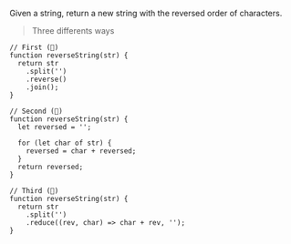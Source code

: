 <p className="instructions">
  Given a string, return a new string with the reversed order of characters.
</p>

> <p className="ways">Three differents ways</p>

```
// First (🍏)
function reverseString(str) {
  return str
    .split('')
    .reverse()
    .join();
}

// Second (🍎)
function reverseString(str) {
  let reversed = '';

  for (let char of str) {
    reversed = char + reversed;
  }
  return reversed;
}

// Third (🍐)
function reverseString(str) {
  return str
    .split('')
    .reduce((rev, char) => char + rev, '');
}
```
